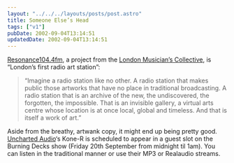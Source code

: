 ```yaml
---
layout: "../../../layouts/posts/post.astro"
title: Someone Else’s Head
tags: ["v1"]
pubDate: 2002-09-04T13:14:51
updatedDate: 2002-09-04T13:14:51
---
```


[Resonance104.4fm][1], a project from the [London Musician&#8217;s Collective][2], is &#8220;London&#8217;s first radio art station&#8221;:

> &#8220;Imagine a radio station like no other. A radio station that makes public those artworks that have no place in traditional broadcasting. A radio station that is an archive of the new, the undiscovered, the forgotten, the impossible. That is an invisible gallery, a virtual arts centre whose location is at once local, global and timeless. And that is itself a work of art.&#8221;

Aside from the breathy, artwank copy, it might end up being pretty good. [Uncharted Audio][3]&#8216;s Kone-R is scheduled to appear in a guest slot on the Burning Decks show (Friday 20th September from midnight til 1am). You can listen in the traditional manner or use their MP3 or Realaudio streams.

[1]: http://www.resonancefm.com/ "Resonance104.4fm"
[2]: http://www.l-m-c.org.uk/ "London Musician's Collective"
[3]: http://www.unchartedaudio.com/ "Uncharted Audio"
